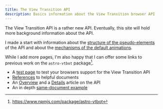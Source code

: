 ```yaml
---
title: The View Transition API
description: Basics information about the View Transition browser API
---
```


The View Transition API is a rather new API. Eventually, this site will hold more background  information about the API.

I made a start with information about the [structure of the pseudo-elements](/basics/pseudos/) of the API and about the [mechanisms of the default animations](/basics/default-animations/).

While I add more pages, I'm also happy that I can offer some links to previous work on the `astro-vtbot` package[^1].

* A [test page](https://events-3bg.pages.dev/jotter/api/test-page/) to test your browsers support for the View Transition API
* [References](https://events-3bg.pages.dev/jotter/api/references/) to helpful documents
* An [Overview](https://events-3bg.pages.dev/jotter/api/) and a [Details](https://events-3bg.pages.dev/jotter/api/details/) article on the API
* An in depth [same-document example](https://events-3bg.pages.dev/jotter/api/example/)

[^1]: https://www.npmjs.com/package/astro-vtbot

